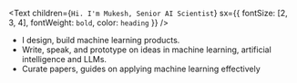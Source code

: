 <Text
  children={`Hi. I'm Mukesh, Senior AI Scientist`}
  sx={{ fontSize: [2, 3, 4], fontWeight: `bold`, color: `heading` }}
/>

- I design, build machine learning products.
- Write, speak, and prototype on ideas in machine learning, artificial intelligence and LLMs.
- Curate papers, guides on applying machine learning effectively